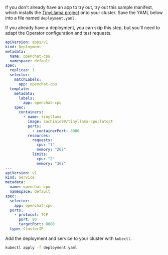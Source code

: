 If you don't already have an app to try out, try out this sample manifest, which installs the [TinyLlama project](https://github.com/jzhang38/TinyLlama) onto your cluster.
Save the YAML below into a file named `deployment.yaml`.

If you already have a deployment, you can skip this step, but you'll need to adapt the Operator configuration and test requests.

```yaml title="deployment.yaml"
apiVersion: apps/v1
kind: Deployment
metadata:
  name: openchat-cpu
  namespace: default
spec:
  replicas: 1
  selector:
    matchLabels:
      app: openchat-cpu
  template:
    metadata:
      labels:
        app: openchat-cpu
    spec:
      containers:
        - name: tinyllama
          image: sachinio99/tinyllama-cpu:latest
          ports:
            - containerPort: 8080
          resources:
            requests:
              cpu: "1"
              memory: "2Gi"
            limits:
              cpu: "2"
              memory: "3Gi"
---
apiVersion: v1
kind: Service
metadata:
  name: openchat-cpu
  namespace: default
spec:
  selector:
    app: openchat-cpu
  ports:
    - protocol: TCP
      port: 80
      targetPort: 8080
  type: ClusterIP
```

Add the deployment and service to your cluster with `kubectl`.

```bash
kubectl apply -f deployment.yaml
```
